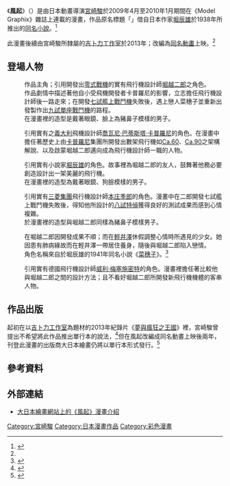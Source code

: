 {{noteTA
|G1=Ghibli
}}
{{Otheruses
|subject=原作漫畫
|other=改編動畫電影
|風起
}}
{{Infobox animanga/Headerofja
|title= 風起
|image= Kazetachinu(Manga).jpg
|size= 180px
|caption= 《風起》漫畫書籍封面
|japanese= 風立ちぬ
|kana= かぜたちぬ
|romaji= Kazetachinu
|genre= 劇情
}}
{{Infobox animanga/Manga
|標題= 風起
|作者= [[宮崎駿|宮崎駿]]
|出版社= 大日本繪畫
|連載雜誌= Model Graphix
|發售日= 2015年11月1日
|開始= 2009年4月
|結束= 2010年1月
|冊數= 1
|話數= 9
|版權= 2015．二馬力．大日本繪畫
}}
{{Infobox animanga/Footerofja}}

《'''風起'''》（{{lang-ja|風立ちぬ}}）是由日本動畫導演[[宮崎駿|宮崎駿]]於2009年4月至2010年1月期間在《Model Graphix》雜誌上連載的漫畫，作品原名標題「{{lang|ja|風立ちぬ}}」借自日本作家[[堀辰雄|堀辰雄]]於1938年所推出的[[風吹了|同名小說]]。<ref name="MANTANWEB">{{cite web |url=http://mantan-web.jp/2012/12/13/20121213dog00m200033000c.html |script-title=ja:スタジオジブリ：新作は「ポニョ」以来5年ぶり宮崎駿作品　14年ぶり高畑作品と2本同時公開 |work=MANTANWEB |date=2012年12月13日 |accessdate=2016年2月8日 |archive-date=2013年5月28日 |archive-url=https://web.archive.org/web/20130528123546/http://mantan-web.jp/2012/12/13/20121213dog00m200033000c.html |dead-url=no }}</ref>

此漫畫後續由宮崎駿所隸屬的[[吉卜力工作室|吉卜力工作室]]於2013年；改編為[[風起|同名動畫]]上映。<ref name="MANTANWEB"/>

== 登場人物 ==
;{{nihongo|堀越二郎|堀越二郎}}
:作品主角；引用開發出[[零式戰機|零式戰機]]的實有飛行機設計師[[堀越二郎|堀越二郎]]之角色。
:作品劇情中描述著他自小受飛機開發者卡普羅尼的影響，立志擔任飛行機設計師後一路走來；在開發[[七試艦上戰鬥機|七試艦上戰鬥機]]失敗後，遇上戀人菜穗子並重新出發製作出[[九試單座戰鬥機|九試單座戰鬥機]]的路程。
:在漫畫裡的造型是戴著眼鏡、臉上為豬鼻子模樣的男子。

;{{nihongo|卡普羅尼|カプロニー}}
:引用實有之[[義大利王國_(1861年－1946年)|義大利]]飛機設計師[[喬瓦尼·巴蒂斯塔·卡普羅尼|喬瓦尼·巴蒂斯塔·卡普羅尼]]的角色。在漫畫中擔任著歷史上由[[卡普羅尼|卡普羅尼]]集團所開發出數架飛行機如[[卡普羅尼_Ca.60|Ca.60]]、[[卡普羅尼_Ca.90|Ca.90]]之架構解說、以及啟蒙堀越二郎邁向成為飛行機設計師一職的人物。

;{{nihongo|堀辰雄|堀辰雄}}
:引用實有小說家[[堀辰雄|堀辰雄]]的角色。故事裡為堀越二郎的友人，鼓舞著他務必要創造設計出一架美麗的飛行機。
:在漫畫裡的造型為戴著眼鏡、狗臉模樣的男子。

;{{nihongo|本庄季郎|本庄季郎}}
:引用實有[[三菱集團|三菱集團]]飛行機設計師[[本庄季郎|本庄季郎]]的角色。漫畫中在二郎開發七試艦上戰鬥機失敗後，得知他所設計的[[八試特殊偵察機|八試特偵]]獲得良好的測試成果而感到心情複雜。
:於漫畫裡的造型與堀越二郎同樣為豬鼻子模樣男子。

;{{nihongo|菜穗子|菜穂子}}
:在堀越二郎因開發成果不順；而在[[輕井澤|輕井澤]]休假調整心情時所遇見的少女。她因患有肺病緣故而在輕井澤一帶居住養身，隨後與堀越二郎陷入戀情。
:角色名稱來自於堀辰雄的1941年同名小說《[[菜穗子|菜穗子]]》。<ref>{{cite web |url=http://www2.toho-movie.jp/movie-topic/1212/05kaze_kaguya_sk.html |script-title=ja:「かぐや姫の物語」「風立ちぬ」スタジオジブリ新作発表会見 |work=[[東寶|東寶]] |date=2012年12月13日 |accessdate=2016年2月8日 |archive-url=https://web.archive.org/web/20130101114024/http://www2.toho-movie.jp/movie-topic/1212/05kaze_kaguya_sk.html |archive-date=2013年1月1日 |dead-url=yes }}</ref>

;{{nihongo|梅塞施密特|メッサーシュミット}}
:引用實有德國飛行機設計師[[威利·梅塞施密特|威利·梅塞施密特]]的角色。漫畫裡擔任著比較他與堀越二郎之間的設計方法；且不看好堀越二郎所開發新飛行機機體的客串人物。

== 作品出版 ==
起初在以[[吉卜力工作室|吉卜力工作室]]為題材的2013年紀錄片《[[夢與瘋狂之王國|夢與瘋狂之王國]]》裡，宮崎駿曾提出不希望將此作品推出單行本的說法，<ref>{{cite web |url=http://nlab.itmedia.co.jp/nl/articles/1507/11/news027.html |script-title=ja:ブタ堀越二郎にやっと会える。ついに宮崎駿「風立ちぬ」の漫画版、出版決定！ |work=ITmedia |accessdate=2016年2月8日}}</ref>但在風起改編成同名動畫上映後兩年，刊登此漫畫的出版商大日本繪畫仍將以單行本形式發行。<ref>{{cite web |url=http://natalie.mu/comic/news/161696 |script-title=ja:宮崎駿が描いたマンガ版「風立ちぬ」を全話収めた書籍発売、登場人物は豚に |work=[[Natalie_(網站)|Natalie]] |date=2015年10月2日 |accessdate=2016年2月8日}}</ref>

== 參考資料 ==
{{reflist}}

== 外部連結 ==
*[http://www.kaiga.co.jp/products/detail.php?product_id=7294 大日本繪畫網站上的《風起》漫畫介紹]{{ja}}

{{宮崎駿}}
{{Authority control}}

{{DEFAULTSORT:Kazetachinu}}
[[Category:宮崎駿|Category:宮崎駿]]
[[Category:日本漫畫作品|Category:日本漫畫作品]]
[[Category:彩色漫畫|Category:彩色漫畫]]